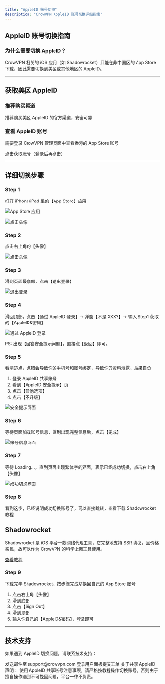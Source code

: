 ```yaml
---
title: "AppleID 账号切换"
description: "CrowVPN AppleID 账号切换详细指南"
---
```


## AppleID 账号切换指南

### 为什么需要切换 AppleID？

CrowVPN 相关的 iOS 应用（如 Shadowrocket）只能在非中国区的 App Store 下载，因此需要切换到美区或其他地区的 AppleID。

---

## 获取美区 AppleID

### 推荐购买渠道

<Card title="CrowVPN 官方商店" icon="store" href="https://crowvpn.shop">
  推荐购买美区 AppleID 的官方渠道，安全可靠
</Card>

### 查看 AppleID 账号

需要登录 CrowVPN 管理页面中查看香港的 App Store 账号

<Card title="获取共享账号" icon="user" href="https://user.crowmesh.com/guide/detail/1">
  点击获取账号（登录后再点击）
</Card>

---

## 详细切换步骤

### Step 1

打开 iPhone/iPad 里的【App Store】应用

![App Store 应用](/images/appleid-switch-1.webp)

![点击头像](/images/appleid-switch-2.webp)

### Step 2

点击右上角的【头像】

![点击头像](/images/appleid-switch-3.webp)

### Step 3

滑到页面最底部，点击【退出登录】

![退出登录](/images/appleid-switch-4.webp)

### Step 4

滑回顶部，点击【通过 AppleID 登录】-> 弹窗【不是 XXX?】-> 输入 Step1 获取的【AppleID&密码】

![通过 AppleID 登录](/images/appleid-switch-5.webp)

<Info>
  PS: 出现【回答安全提示问题】，直接点【返回】即可。
</Info>

### Step 5

看清楚点，点错会导致你的手机号和账号绑定，导致你的资料泄露，后果自负

1. 登录 AppleID 共享账号
2. 看到【AppleID 安全提示】页
3. 点击【其他选项】
4. 点击【不升级】

![安全提示页面](/images/appleid-switch-6.webp)

### Step 6

等待页面加载账号信息，直到出现完整信息后，点击【完成】

![账号信息页面](/images/appleid-switch-7.webp)

### Step 7

等待 Loading…，直到页面出现繁体字的界面，表示已经成功切换，点击右上角【头像】

![成功切换界面](/images/appleid-switch-8.webp)

### Step 8

看到这步，已经说明成功切换账号了，可以直接跳转，查看下载 Shadowrocket 教程

## Shadowrocket

Shadowrocket 是 iOS 平台一款网络代理工具，它完整地支持 SSR 协议，且价格亲民，故可以作为 CrowVPN 的科学上网工具使用。

[查看教程](/platforms/ios)

### Step 9

下载完毕 Shadowrocket，按步骤完成切换回自己的 App Store 账号

1. 点击右上角【头像】
2. 滑到底部
3. 点击【Sign Out】
4. 滑到顶部
5. 输入你自己的【AppleID&密码】，登录即可

---

## 技术支持

如果遇到 AppleID 切换问题，请联系技术支持：

<CardGroup cols={2}>
  <Card title="邮箱支持" icon="envelope">
    发送邮件至 support@crowvpn.com
  </Card>
  <Card title="用户面板" icon="user">
    登录用户面板提交工单
  </Card>
</CardGroup>

<Info>
  关于共享 AppleID 声明：
  使用 AppleID 共享账号注意事项，请严格按教程操作切换账号，否则由于擅自操作遇到不可挽回问题，平台一律不负责。
</Info>